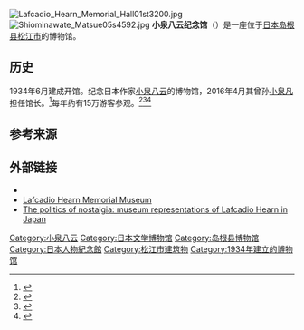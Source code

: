 [[File:Lafcadio_Hearn_Memorial_Hall01st3200.jpg|thumb]]
[[File:Shiominawate_Matsue05s4592.jpg|thumb]]
'''小泉八云纪念馆'''（{{lang-en|Lafcadio Hearn Memorial Museum}}）是一座位于[[日本|日本]][[岛根县|岛根县]][[松江市|松江市]]的博物馆。 

==历史==
1934年6月建成开馆。纪念日本作家[[小泉八云|小泉八云]]的博物馆，2016年4月其曾孙[[小泉凡|小泉凡]]担任馆长。<ref>{{cite news|title=「これ以上の適任いない」と松江市　小泉八雲記念館長にハーンの曽孫が就任|url=https://www.sankei.com/west/news/160401/wst1604010075-n1.html|newspaper=[[産経新聞|産経新聞]]|publisher=株式会社産経デジタル|date=2016-04-01|accessdate=2019-10-28|archive-date=2019-10-28|archive-url=https://web.archive.org/web/20191028105136/https://www.sankei.com/west/news/160401/wst1604010075-n1.html|dead-url=no}}</ref>每年约有15万游客参观。<ref>{{cite web |url=http://bunka.nii.ac.jp/SearchDetail.do?heritageId=162048 |title=Lafcadio Hearn's Former Residence |publisher=[[Agency_for_Cultural_Affairs|Agency for Cultural Affairs]] |accessdate=31 January 2012 |archive-date=2012-07-07 |archive-url=https://archive.is/20120707011142/http://bunka.nii.ac.jp/SearchDetail.do?heritageId=162048 |dead-url=no }}</ref><ref>{{cite web |url=http://www.matsue-tourism.or.jp/yakumo/page02.html |title=Lafcadio Hearn Memorial Museum |publisher=Matsue Tourism Board |accessdate=31 January 2012 |url-status=dead |archiveurl=https://web.archive.org/web/20130111092422/http://www.matsue-tourism.or.jp/yakumo/page02.html |archivedate=11 January 2013 }}</ref><ref>{{cite journal |url=http://www2.le.ac.uk/departments/museumstudies/museumsociety/documents/volumes/askew.pdf |title=The politics of nostalgia: museum representations of Lafcadio Hearn in Japan |author=Askew, Rie Kido |journal=Museum and Society |publisher=[[University_of_Leicester|University of Leicester]] |volume=5 |number=3 |year=2007 |pages=131–147 |access-date=2020-07-22 |archive-date=2016-03-11 |archive-url=https://web.archive.org/web/20160311162739/https://www2.le.ac.uk/departments/museumstudies/museumsociety/documents/volumes/askew.pdf |dead-url=no }}</ref>

==参考来源==
{{Reflist}}

==外部链接==
* {{Commons category-inline|Lafcadio Hearn Memorial Hall}}
* [http://www.hearn-museum-matsue.jp/ Lafcadio Hearn Memorial Museum] {{Wayback|url=http://www.hearn-museum-matsue.jp/ |date=20200626052903 }} 
* [http://www2.le.ac.uk/departments/museumstudies/museumsociety/documents/volumes/askew.pdf The politics of nostalgia: museum representations of Lafcadio Hearn in Japan] {{Wayback|url=http://www2.le.ac.uk/departments/museumstudies/museumsociety/documents/volumes/askew.pdf |date=20160311162739 }}

{{coord|35|28|45|N|133|02|57|E|region:JP-32_type:landmark_source:dewiki|display=title}}
{{Authority control}}
[[Category:小泉八云|Category:小泉八云]]
[[Category:日本文学博物馆|Category:日本文学博物馆]]
[[Category:岛根县博物馆|Category:岛根县博物馆]]
[[Category:日本人物紀念館|Category:日本人物紀念館]]
[[Category:松江市建筑物|Category:松江市建筑物]]
[[Category:1934年建立的博物馆|Category:1934年建立的博物馆]]